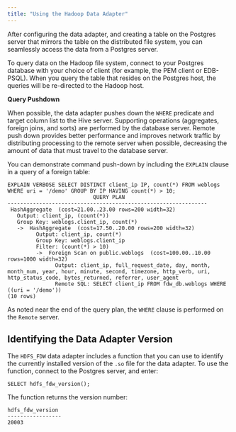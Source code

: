 ```yaml
---
title: "Using the Hadoop Data Adapter"
---
```


<div id="using_the_hadoop_data_adapter" class="registered_link"></div>

After configuring the data adapter, and creating a table on the Postgres server that mirrors the table on the distributed file system, you can seamlessly access the data from a Postgres server.

To query data on the Hadoop file system, connect to your Postgres database with your choice of client (for example, the PEM client or EDB-PSQL). When you query the table that resides on the Postgres host, the queries will be re-directed to the Hadoop host.

<div id="query_pushdown" class="registered_link"></div>

**Query Pushdown**

When possible, the data adapter pushes down the `WHERE` predicate and target column list to the Hive server. Supporting operations (aggregates, foreign joins, and sorts) are performed by the database server. Remote push down provides better performance and improves network traffic by distributing processing to the remote server when possible, decreasing the amount of data that must travel to the database server.

You can demonstrate command push-down by including the `EXPLAIN` clause in a query of a foreign table:

```text
EXPLAIN VERBOSE SELECT DISTINCT client_ip IP, count(*) FROM weblogs WHERE uri = '/demo' GROUP BY IP HAVING count(*) > 10;
                           QUERY PLAN
---------------------------------------------------------------
 HashAggregate  (cost=21.00..23.00 rows=200 width=32)
   Output: client_ip, (count(*))
   Group Key: weblogs.client_ip, count(*)
   ->  HashAggregate  (cost=17.50..20.00 rows=200 width=32)
         Output: client_ip, count(*)
         Group Key: weblogs.client_ip
         Filter: (count(*) > 10)
         ->  Foreign Scan on public.weblogs  (cost=100.00..10.00 rows=1000 width=32)
               Output: client_ip, full_request_date, day, month, month_num, year, hour, minute, second, timezone, http_verb, uri, http_status_code, bytes_returned, referrer, user_agent
               Remote SQL: SELECT client_ip FROM fdw_db.weblogs WHERE ((uri = '/demo'))
(10 rows)
```

As noted near the end of the query plan, the `WHERE` clause is performed on the `Remote` server.

<div id="identifying_data_adapter_version" class="registered_link"></div>

## Identifying the Data Adapter Version

The `HDFS_FDW` data adapter includes a function that you can use to identify the currently installed version of the `.so` file for the data adapter. To use the function, connect to the Postgres server, and enter:

```text
SELECT hdfs_fdw_version();
```

The function returns the version number:

```text
hdfs_fdw_version
-----------------
20003
```
